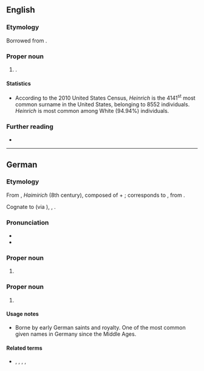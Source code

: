 ==English==
{{wikipedia|Heinrich (surname)}}

===Etymology===
Borrowed from {{bor|en|de|Heinrich}}.

===Proper noun===
{{en-proper noun|s}}

# {{surname|en|from=German}}.

====Statistics====
* According to the 2010 United States Census, ''Heinrich'' is the 4141<sup>st</sup> most common surname in the United States, belonging to 8552 individuals. ''Heinrich'' is most common among White (94.94%) individuals.

===Further reading===
* {{R:en:DAFN}}

----

==German==

===Etymology===
From {{inh|de|goh|Heimrih}}, ''Haimirich'' (8th century), composed of {{m|goh|heim||home}} + {{m|goh|-rih||suffix for male names, originally a noun meaning {{m|en|king}}}}; corresponds to {{inh|de|gmw-pro|*Haimarīk}}, from {{inh|de|gem-pro|*Haimarīks}}.

Cognate to {{cog|en|Henry}} (via {{cog|fr|Henri}}), {{cog|nl|Hendrik}}, {{cog|da|Henrik}}.

===Pronunciation===
* {{IPA|de|[ˈhaɪnʁɪç]}}
* {{audio|de|De-Heinrich.ogg|Audio}}

===Proper noun===
{{de-proper noun|m}}

# {{given name|de|male|eq=Henry|f=Heike|f2=Henny|dimform=Heiko|dimform2=Heine|dimform3=Heiner|dimform4=Heinz|dimform5=Hein}}

===Proper noun===
{{de-proper noun|surname}}

# {{surname|de|from=given names}}

====Usage notes====
* Borne by early German saints and royalty. One of the most common given names in Germany since the Middle Ages.

====Related terms====
* {{l|de|Emmerich}}, {{l|de|Harry}}, {{l|de|Henri}}, {{l|de|Henry}}, {{l|de|Hinrich}}